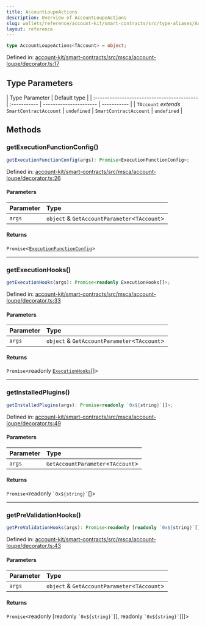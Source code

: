 ```yaml
---
title: AccountLoupeActions
description: Overview of AccountLoupeActions
slug: wallets/reference/account-kit/smart-contracts/src/type-aliases/AccountLoupeActions
layout: reference
---
```


```ts
type AccountLoupeActions<TAccount> = object;
```

Defined in: [account-kit/smart-contracts/src/msca/account-loupe/decorator.ts:17](https://github.com/alchemyplatform/aa-sdk/blob/49e74eee8606f480b200b4612d00d950da8a8742/account-kit/smart-contracts/src/msca/account-loupe/decorator.ts#L17)

## Type Parameters

| Type Parameter                              | Default type |
| :------------------------------------------ | :----------- | ---------------------- | ----------- |
| `TAccount` _extends_ `SmartContractAccount` | `undefined`  | `SmartContractAccount` | `undefined` |

## Methods

### getExecutionFunctionConfig()

```ts
getExecutionFunctionConfig(args): Promise<ExecutionFunctionConfig>;
```

Defined in: [account-kit/smart-contracts/src/msca/account-loupe/decorator.ts:26](https://github.com/alchemyplatform/aa-sdk/blob/49e74eee8606f480b200b4612d00d950da8a8742/account-kit/smart-contracts/src/msca/account-loupe/decorator.ts#L26)

#### Parameters

| Parameter | Type                                          |
| :-------- | :-------------------------------------------- |
| `args`    | `object` & `GetAccountParameter`\<`TAccount`> |

#### Returns

`Promise`\<[`ExecutionFunctionConfig`](ExecutionFunctionConfig.mdx)>

---

### getExecutionHooks()

```ts
getExecutionHooks(args): Promise<readonly ExecutionHooks[]>;
```

Defined in: [account-kit/smart-contracts/src/msca/account-loupe/decorator.ts:33](https://github.com/alchemyplatform/aa-sdk/blob/49e74eee8606f480b200b4612d00d950da8a8742/account-kit/smart-contracts/src/msca/account-loupe/decorator.ts#L33)

#### Parameters

| Parameter | Type                                          |
| :-------- | :-------------------------------------------- |
| `args`    | `object` & `GetAccountParameter`\<`TAccount`> |

#### Returns

`Promise`\<readonly [`ExecutionHooks`](ExecutionHooks.mdx)\[]>

---

### getInstalledPlugins()

```ts
getInstalledPlugins(args): Promise<readonly `0x${string}`[]>;
```

Defined in: [account-kit/smart-contracts/src/msca/account-loupe/decorator.ts:49](https://github.com/alchemyplatform/aa-sdk/blob/49e74eee8606f480b200b4612d00d950da8a8742/account-kit/smart-contracts/src/msca/account-loupe/decorator.ts#L49)

#### Parameters

| Parameter | Type                               |
| :-------- | :--------------------------------- |
| `args`    | `GetAccountParameter`\<`TAccount`> |

#### Returns

`Promise`\<readonly `` `0x${string}` ``\[]>

---

### getPreValidationHooks()

```ts
getPreValidationHooks(args): Promise<readonly [readonly `0x${string}`[], readonly `0x${string}`[]]>;
```

Defined in: [account-kit/smart-contracts/src/msca/account-loupe/decorator.ts:43](https://github.com/alchemyplatform/aa-sdk/blob/49e74eee8606f480b200b4612d00d950da8a8742/account-kit/smart-contracts/src/msca/account-loupe/decorator.ts#L43)

#### Parameters

| Parameter | Type                                          |
| :-------- | :-------------------------------------------- |
| `args`    | `object` & `GetAccountParameter`\<`TAccount`> |

#### Returns

`Promise`\<readonly \[readonly `` `0x${string}` ``\[], readonly `` `0x${string}` ``\[]]>
